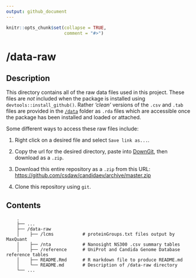 ```yaml
---
output: github_document
---
```


<!-- README.md is generated from README.Rmd. Please edit that file -->

```r
knitr::opts_chunk$set(collapse = TRUE,
                      comment = "#>")
```

# /data-raw

## Description
This directory contains all of the raw data files used in this project. 
These files are *not* included when the package is installed using 
`devtools::install_github()`. Rather *'clean'* versions of the `.csv` and 
`.tab` files are provided in the [`/data`](../data) folder as `.rda` files 
which are accessible once the package has been installed and loaded or attached.

Some different ways to access these raw files include:

1. Right click on a desired file and select `Save link as...`.

2. Copy the url for the desired directory, paste into 
[DownGit](https://minhaskamal.github.io/DownGit/#/home), then 
download as a `.zip`.

3. Download this entire repository as a `.zip` from this URL: 
<https://github.com/csdaw/candidaev/archive/master.zip>

4. Clone this repository using `git`.

## Contents
```
    .
    ├── ...
    ├── /data-raw
    │    ├── /lcms           # proteinGroups.txt files output by MaxQuant
    │    ├── /nta            # Nanosight NS300 .csv summary tables
    │    ├── /reference      # UniProt and Candida Genome Database reference tables
    │    ├── README.Rmd      # R markdown file to produce README.md
    │    └── README.md       # Description of /data-raw directory
    └── ...

```
